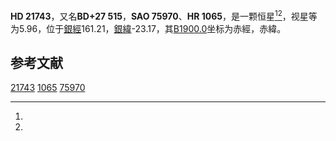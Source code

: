 {{Starbox begin
| name = HD 21743
}}
{{Starbox observe
| epoch = [[J2000.0|J2000.0]]
| constell = {{星座名待查}}<ref name=SIMBAD>{{cite web
 | url=http://simbad.u-strasbg.fr/simbad/sim-id?Ident=HR+1065
 | title =Pulsating variable Star
 | publisher=Centre de Données astronomiques de Strasbourg
 | work=SIMBAD
 | accessdate=2012-07-13}}</ref><ref name=DATA>{{cite web
 | url=http://vizier.u-strasbg.fr/viz-bin/VizieR-5?-out.add=.&-source=5050&-corr=PK=HR&-out.max=9999&HR=1065
 | title=VizieR Detailed Page
 | accessdate=2012-07-13
 | archive-date=2019-02-16
 | archive-url=https://web.archive.org/web/20190216102410/http://vizier.u-strasbg.fr/viz-bin/VizieR-5?-out.add=.&-source=5050&-corr=PK=HR&-out.max=9999&HR=1065
 | dead-url=no
 }}</ref>
| 星官 = 
| ra = {{RA|3|31|20.8}}<ref name=SIMBAD /><ref name=DATA />
| dec = {{DEC|+27|34|19}}<ref name=SIMBAD /><ref name=DATA />
| appmag_v = 5.96<ref name=SIMBAD /><ref name=DATA />
}}
{{Starbox character
| class = A2V<ref name=SIMBAD /><ref name=DATA />
| b-v = <ref name=SIMBAD /><ref name=DATA />
| u-b = <ref name=SIMBAD /><ref name=DATA />
| r-i = <ref name=SIMBAD /><ref name=DATA />
| variable = 
}}
{{Starbox astrometry
| radial_v = 
| prop_mo_ra = 6
| parallax = 0.009
| p_error =
}}
{{Starbox catalog
| names =BD+27 515，[[SAO星表|SAO]] 75970，[[HD星表|HD]] 21743，[[HR星表|HR]] 1065}}
{{Starbox reference |Simbad=HR+1065}}
{{Starbox end}}

'''HD 21743'''，又名'''BD+27 515'''，'''SAO 75970'''、'''HR 1065'''，是一颗恒星<ref name=SIMBAD /><ref name=DATA />，视星等为5.96，位于[[銀道座標系|銀經]]161.21，[[銀道座標系|銀緯]]-23.17，其[[B1900.0|B1900.0]]坐标为赤經{{RA|3|25|18.4}}，赤緯{{DEC|+27|-23.17|50}}。

== 参考文献 ==
{{reflist}}

{{star-stub}}

[[Category:HD和HDE天體|21743]]
[[Category:HR天體|1065]]
[[Category:SAO天體|75970]]